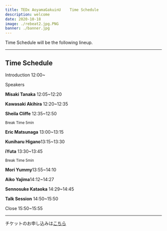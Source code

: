 ```yaml
---
title: TEDx AoyamaGakuinU    Time Schedule
description: welcome
date: 2020-10-18 
image: ./rebeat2.jpg.PNG
banner: ./banner.jpg
---
```


Time Schedule will be the following lineup.

---

## Time Schedule


<p>Introduction 12:00~

Speakers</p>

<p><b>Misaki Tanaka</b>    12:05~12:20 </p>


<p><b>Kawasaki Akihira</b>    12:20~12:35 </p>


<p><b>Sheila Cliffe</b>      12:35~12:50</p>


 <small>Break Time 5min</small>
 

<p><b>Eric Matsunaga</b>   13:00~13:15 </p>


<p><b>Kuniharu Higano</b>13:15~13:30 </p>


<p><b>iYuta</b>  13:30~13:45 </p>

 
<small>Break Time 5min</small>


<p><b>Mori Yummy</b>13:55~14:10</p>



<p><b>Aiko Yajima</b>14:12~14:27</p>



<p><b>Sennosuke Kataoka</b>  14:29~14:45</p>



<p><b>Talk Session</b> 14:50~15:50</p>



<p>Close 15:50~15:55</p>


---
<p>チケットのお申し込みは<a href="https://peatix.com/event/1639116/view?"><u>こちら</u></a></p>
